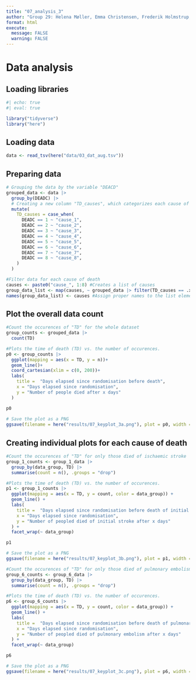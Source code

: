 ```yaml
---
title: "07_analysis_3"
author: "Group 29: Helena Møller, Emma Christensen, Frederik Holmstrup, Casper Harreby & Laura Christiansen"
format: html
execute: 
  message: FALSE
  warning: FALSE
---
```


# Data analysis

## Loading libraries

```r
#| echo: true
#| eval: true

library("tidyverse")
library("here")
```

## Loading data

```r
data <- read_tsv(here("data/03_dat_aug.tsv"))
```

## Preparing data

```r
# Grouping the data by the variable "DEACD"
grouped_data <- data |>
  group_by(DEADC) |>
  # Creating a new column "TD_causes", which categorizes each cause of death based on "DEADC"
  mutate( 
    TD_causes = case_when( 
      DEADC == 1 ~ "cause_1",
      DEADC == 2 ~ "cause_2",
      DEADC == 3 ~ "cause_3",
      DEADC == 4 ~ "cause_4",
      DEADC == 5 ~ "cause_5",
      DEADC == 6 ~ "cause_6",
      DEADC == 7 ~ "cause_7",
      DEADC == 8 ~ "cause_8",
    )
  )

#Filter data for each cause of death
causes <- paste0("cause_", 1:8) #Creates a list of causes
group_data_list <- map(causes, ~ grouped_data |> filter(TD_causes == .x)) # Filter the data for each cause and stores it in a list
names(group_data_list) <- causes #Assign proper names to the list elements
```

## Plot the overall data count

```r
#Count the occurences of "TD" for the whole dataset 
group_counts <- grouped_data |>
  count(TD)

#Plots the time of death (TD) vs. the number of occurences.
p0 <- group_counts |>
  ggplot(mapping = aes(x = TD, y = n))+
  geom_line()+
  coord_cartesian(xlim = c(0, 200))+
  labs(
    title =  "Days elapsed since randomisation before death",
    x = "Days elapsed since randomisation",
    y = "Number of people died after x days"
  ) 

p0
  
# Save the plot as a PNG
ggsave(filename = here("results/07_keyplot_3a.png"), plot = p0, width = 8, height = 4, dpi = 300, bg = "white")

```

## Creating individual plots for each cause of death

```r
#Count the occurences of "TD" for only those died of ischaemic stroke
group_1_counts <- group_1_data |> 
  group_by(data_group, TD) |>
  summarise(count = n(), .groups = "drop")

#Plots the time of death (TD) vs. the number of occurences.
p1 <- group_1_counts |> 
  ggplot(mapping = aes(x = TD, y = count, color = data_group)) + 
  geom_line() +
  labs(
    title =  "Days elapsed since randomisation before death of initial stroke",
    x = "Days elapsed since randomisation",
    y = "Number of peopled died of initial stroke after x days"
  ) +
  facet_wrap(~ data_group)

p1

# Save the plot as a PNG
ggsave(filename = here("results/07_keyplot_3b.png"), plot = p1, width = 8, height = 4, dpi = 300, bg = "white")

#Count the occurences of "TD" for only those died of pulmonary embolism
group_6_counts <- group_6_data |> 
  group_by(data_group, TD) |>
  summarise(count = n(), .groups = "drop")

#Plots the time of death (TD) vs. the number of occurences.
p6 <- group_6_counts |> 
  ggplot(mapping = aes(x = TD, y = count, color = data_group)) + 
  geom_line() +
  labs(
    title =  "Days elapsed since randomisation before death of pulmonary embolism",
    x = "Days elapsed since randomisation",
    y = "Number of peopled died of pulmonary embolism after x days"
  ) +
  facet_wrap(~ data_group)

p6

# Save the plot as a PNG
ggsave(filename = here("results/07_keyplot_3c.png"), plot = p6, width = 8, height = 4, dpi = 300, bg = "white")
```
